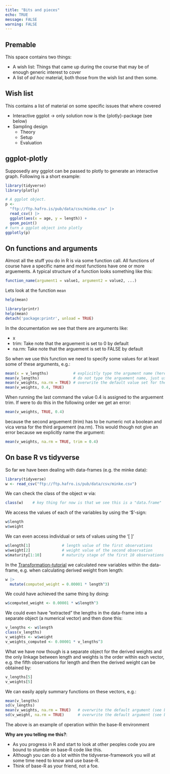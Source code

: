 ```yaml
---
title: "Bits and pieces"
echo: TRUE
message: FALSE
warning: FALSE
---
```


## Premable

This space contains two things:

* A wish list: Things that came up during the course that may be of enough generic interest to cover
* A list of *ad hoc* material, both those from the wish list and then some.

## Wish list

This contains a list of material on some specific issues that where covered

* Interactive ggplot -> only solution now is the {plotly}-package (see below)
* Sampling design
  * Theory
  * Setup
  * Evaluation

## ggplot-plotly

Supposedly any ggplot can be passed to plotly to generate an interactive graph. Following is a short example:

```r

library(tidyverse)
library(plotly)

# A ggplot object.
p <- 
  "ftp://ftp.hafro.is/pub/data/csv/minke.csv" |> 
  read_csv() |> 
  ggplot(aes(x = age, y = length)) +
  geom_point()
# turn a ggplot object into plotly
ggplotly(p)
```


## On functions and arguments

Almost all the stuff you do in R is via some function call. All functions of course have a specific name and most functions have one or more arguements. A typical structure of a function looks something like this:

```r
function_name(argument1 = value1, argument2 = value2, ...)
```

Lets look at the function `mean`

```r
help(mean)
```


```r
library(printr)
help(mean)
detach('package:printr', unload = TRUE)
```

In the documentation we see that there are arguments like:

- x
- trim: Take note that the arguement is set to 0 by default
- na.rm: Take note that the arguement is set to FALSE by default

So when we use this function we need to specify some values for at least some of these arguments, e.g.:

```r
mean(x = v_lengths)           # explicitly type the argument name (here x)
mean(v_lengths)               # do not type the arguement name, just use the argument order
mean(v_weights, na.rm = TRUE) # overwrite the default value set for the arguement na.rm
mean(v_weights, 0.4, TRUE)
```

When running the last command the value 0.4 is assigned to the arguement trim. If were to do this in the following order we get an error:

```r
mean(v_weights, TRUE, 0.4)
```

because the second arguement (trim) has to be numeric not a boolean and vica versa for the third arguement (na.rm). This would though not give an error because we explicitly name the argument:

```r
mean(v_weights, na.rm = TRUE, trim = 0.4)
```


## On base R vs tidyverse

So far we have been dealing with data-frames (e.g. the minke data):

```r
library(tidyverse)
w <- read_csv("ftp://ftp.hafro.is/pub/data/csv/minke.csv")
```

We can check the class of the object w via:

```r
class(w)    # key thing for now is that we see this is a "data.frame"
```

We access the values of each of the variables by using the '$'-sign:

```r
w$length
w$weight
```

We can even access individual or sets of values using the '[ ]'

```r
w$length[1]              # length value of the first observations
w$weight[2]              # weight value of the second observation
w$maturity[1:10]         # maturity stage of the first 10 observations
```

In the [Transformation-tutorial](transformation1.qmd) we calculated new variables within the data-frame, e.g. when calculating derived weight from length:

```r
w |> 
  mutate(computed_weight = 0.00001 * length^3)
```

We could have achieved the same thing by doing:

```r
w$computed_weight <- 0.00001 * w$length^3
```

We could even have "extracted" the lengths in the data-frame into a separate object (a numerical vector) and then done this:

```r
v_lengths <- w$length
class(v_lengths)
v_weights <- w$weight
v_weights_computed <- 0.00001 * v_lengths^3
```

What we have now though is a separate object for the derived weights and the only linkage between length and weights is the order within each vector, e.g. the fifth observations for length and then the derived weight can be obtained by:

```r
v_lengths[5]
v_weights[5]
```

We can easily apply summary functions on these vectors, e.g.:

```r
mean(v_lengths)
sd(v_lengths)
mean(v_weights, na.rm = TRUE)   # overwrite the default argument (see below)
sd(v_weight, na.rm = TRUE)      # overwrite the default argument (see below)
```

The above is an example of operation within the base-R environment

**Why are you telling me this?**:

- As you progress in R and start to look at other peoples code you are bound to stumble on base-R code like this.
- Although you can do a lot within the tidyverse-framework you will at some time need to know and use base-R.
- Think of base-R as your friend, not a foe.

